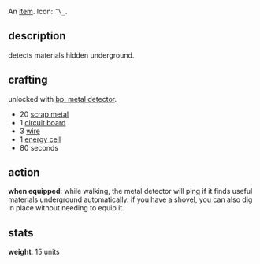 An [[items|item]]. Icon: <code><nowiki>¯\_</nowiki></code>.

== description ==

detects materials hidden underground.

== crafting ==

unlocked with [[bp: metal detector]].

* 20 [[scrap metal]]
* 1 [[circuit board]]
* 3 [[wire]]
* 1 [[energy cell]]
* 80 seconds

== action ==

'''when equipped''': while walking, the metal detector will ping if it finds useful materials underground automatically. if you have a shovel, you can also dig in place without needing to equip it.

== stats ==

'''weight''': 15 units